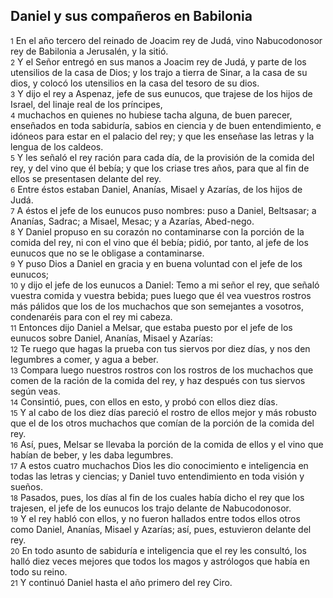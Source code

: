 == Daniel y sus compañeros en Babilonia ==

{{anchor|1}} <small>1</small> En el año tercero del reinado de Joacim rey de Judá, vino Nabucodonosor rey de Babilonia a Jerusalén, y la sitió.<br>
{{anchor|2}} <small>2</small> Y el Señor entregó en sus manos a Joacim rey de Judá, y parte de los utensilios de la casa de Dios; y los trajo a tierra de Sinar, a la casa de su dios, y colocó los utensilios en la casa del tesoro de su dios.<br>
{{anchor|3}} <small>3</small> Y dijo el rey a Aspenaz, jefe de sus eunucos, que trajese de los hijos de Israel, del linaje real de los príncipes,<br>
{{anchor|4}} <small>4</small> muchachos en quienes no hubiese tacha alguna, de buen parecer, enseñados en toda sabiduría, sabios en ciencia y de buen entendimiento, e idóneos para estar en el palacio del rey; y que les enseñase las letras y la lengua de los caldeos.<br>
{{anchor|5}} <small>5</small> Y les señaló el rey ración para cada día, de la provisión de la comida del rey, y del vino que él bebía; y que los criase tres años, para que al fin de ellos se presentasen delante del rey.<br>
{{anchor|6}} <small>6</small> Entre éstos estaban Daniel, Ananías, Misael y Azarías, de los hijos de Judá.<br>
{{anchor|7}} <small>7</small> A éstos el jefe de los eunucos puso nombres: puso a Daniel, Beltsasar; a Ananías, Sadrac; a Misael, Mesac; y a Azarías, Abed-nego.<br>
{{anchor|8}} <small>8</small> Y Daniel propuso en su corazón no contaminarse con la porción de la comida del rey, ni con el vino que él bebía; pidió, por tanto, al jefe de los eunucos que no se le obligase a contaminarse.<br>
{{anchor|9}} <small>9</small> Y puso Dios a Daniel en gracia y en buena voluntad con el jefe de los eunucos;<br>
{{anchor|10}} <small>10</small> y dijo el jefe de los eunucos a Daniel: Temo a mi señor el rey, que señaló vuestra comida y vuestra bebida; pues luego que él vea vuestros rostros más pálidos que los de los muchachos que son semejantes a vosotros, condenaréis para con el rey mi cabeza.<br>
{{anchor|11}} <small>11</small> Entonces dijo Daniel a Melsar, que estaba puesto por el jefe de los eunucos sobre Daniel, Ananías, Misael y Azarías:<br>
{{anchor|12}} <small>12</small> Te ruego que hagas la prueba con tus siervos por diez días, y nos den legumbres a comer, y agua a beber.<br>
{{anchor|13}} <small>13</small> Compara luego nuestros rostros con los rostros de los muchachos que comen de la ración de la comida del rey, y haz después con tus siervos según veas.<br>
{{anchor|14}} <small>14</small> Consintió, pues, con ellos en esto, y probó con ellos diez días.<br>
{{anchor|15}} <small>15</small> Y al cabo de los diez días pareció el rostro de ellos mejor y más robusto que el de los otros muchachos que comían de la porción de la comida del rey.<br>
{{anchor|16}} <small>16</small> Así, pues, Melsar se llevaba la porción de la comida de ellos y el vino que habían de beber, y les daba legumbres.<br>
{{anchor|17}} <small>17</small> A estos cuatro muchachos Dios les dio conocimiento e inteligencia en todas las letras y ciencias; y Daniel tuvo entendimiento en toda visión y sueños.<br>
{{anchor|18}} <small>18</small> Pasados, pues, los días al fin de los cuales había dicho el rey que los trajesen, el jefe de los eunucos los trajo delante de Nabucodonosor.<br>
{{anchor|19}} <small>19</small> Y el rey habló con ellos, y no fueron hallados entre todos ellos otros como Daniel, Ananías, Misael y Azarías; así, pues, estuvieron delante del rey.<br>
{{anchor|20}} <small>20</small> En todo asunto de sabiduría e inteligencia que el rey les consultó, los halló diez veces mejores que todos los magos y astrólogos que había en todo su reino.<br>
{{anchor|21}} <small>21</small> Y continuó Daniel hasta el año primero del rey Ciro.<br>
